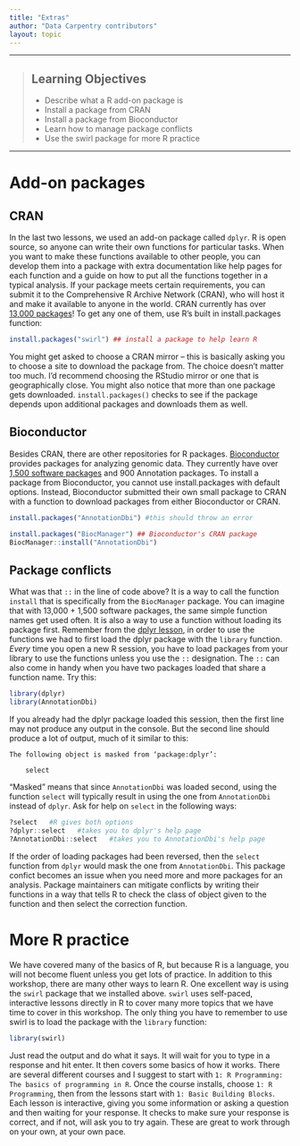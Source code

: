 ```yaml
---
title: "Extras"
author: "Data Carpentry contributors"
layout: topic
---
```



------------

> ## Learning Objectives
>
> * Describe what a R add-on package is
> * Install a package from CRAN
> * Install a package from Bioconductor
> * Learn how to manage package conflicts
> * Use the swirl package for more R practice


------------



# Add-on packages
## CRAN

In the last two lessons, we used an add-on package called `dplyr`. R is open source, so anyone can write their own functions for particular tasks. When you want to make these functions available to other people, you can develop them into a package with extra documentation like help pages for each function and a guide on how to put all the functions together in a typical analysis. If your package meets certain requirements, you can submit it to the Comprehensive R Archive Network (CRAN), who will host it and make it available to anyone in the world. CRAN currently has over [13,000 packages](http://cran.mtu.edu/web/packages/index.html)! To get any one of them, use R's built in install.packages function:


```r
install.packages("swirl") ## install a package to help learn R
```

You might get asked to choose a CRAN mirror -- this is basically asking you to choose a site to download the package from. The choice doesn't matter too much. I'd recommend choosing the RStudio mirror or one that is geographically close.  You might also notice that more than one package gets downloaded. `install.packages()` checks to see if the package depends upon additional packages and downloads them as well. 


## Bioconductor

Besides CRAN, there are other repositories for R packages. [Bioconductor](http://bioconductor.org/) provides packages for analyzing genomic data. They currently have over [1,500 software packages](http://bioconductor.org/packages/release/BiocViews.html#___Software) and 900 Annotation packages. To install a package from Bioconductor, you cannot use install.packages with default options. Instead, Bioconductor submitted their own small package to CRAN with a function to download packages from either Bioconductor or CRAN. 

```r
install.packages("AnnotationDbi") #this should throw an error

install.packages("BiocManager") ## Bioconductor's CRAN package
BiocManager::install("AnnotationDbi")
```


## Package conflicts

What was that `::` in the line of code above? It is a way to call the function `install` that is specifically from the `BiocManager` package. You can imagine that with 13,000 + 1,500 software packages, the same simple function names get used often. It is also a way to use a function without loading its package first. Remember from the [dplyr lesson](04-dplyr.html), in order to use the functions we had to first load the dplyr package with the `library` function. *Every* time you open a new R session, you have to load packages from your library to use the functions unless you use the `::` designation. The `::` can also come in handy when you have two packages loaded that share a function name. Try this:

```r
library(dplyr)
library(AnnotationDbi)
```


If you already had the dplyr package loaded this session, then the first line may not produce any output in the console. But the second line should produce a lot of output, much of it similar to this:

```
The following object is masked from ‘package:dplyr’:

    select
```

"Masked" means that since `AnnotationDbi` was loaded second, using the function `select` will typically result in using the one from `AnnotationDbi` instead of `dplyr`. Ask for help on `select` in the following ways:

```r
?select   #R gives both options
?dplyr::select   #takes you to dplyr's help page
?AnnotationDbi::select   #takes you to AnnotationDbi's help page
```


If the order of loading packages had been reversed, then the `select` function from `dplyr` would mask the one from `AnnotationDbi`. This package confict becomes an issue when you need more and more packages for an analysis. Package maintainers can mitigate conflicts by writing their functions in a way that tells R to check the class of object given to the function and then select the correction function.


# More R practice

We have covered many of the basics of R, but because R is a language, you will not become fluent unless you get lots of practice. In addition to this workshop, there are many other ways to learn R. One excellent way is using the `swirl` package that we installed above. `swirl` uses self-paced, interactive lessons directly in R to cover many more topics that we have time to cover in this workshop. The only thing you have to remember to use swirl is to load the package with the `library` function:

```r
library(swirl)
```

Just read the output and do what it says. It will wait for you to type in a response and hit enter. It then covers some basics of how it works. There are several different courses and I suggest to start with `1: R Programming: The basics of programming in R`. Once the course installs, choose `1: R Programming`, then from the lessons start with `1: Basic Building Blocks`. Each lesson is interactive, giving you some information or asking a question and then waiting for your response. It checks to make sure your response is correct, and if not, will ask you to try again. These are great to work through on your own, at your own pace.


